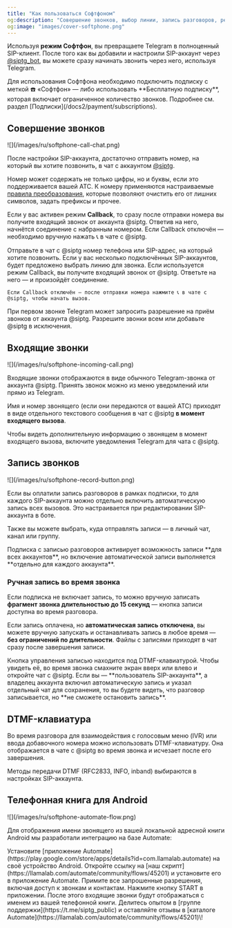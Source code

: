 ```yaml
---
title: "Как пользоваться Софтфоном"
og:description: "Совершение звонков, выбор линии, запись разговоров, режим Callback, входящие вызовы и телефонная книга Android."
og:image: "images/cover-softphone.png"
---
```


Используя **режим Софтфон**, вы превращаете Telegram в полноценный SIP-клиент. После того как вы добавили и настроили SIP-аккаунт через [@siptg_bot](https://t.me/siptg_bot?start=utm_docs), вы можете сразу начинать звонить через него, используя Telegram.

<Info>
  Для использования Софтфона необходимо подключить подписку с меткой ☎️ «Софтфон» — либо использовать **Бесплатную подписку**, которая включает ограниченное количество звонков. Подробнее см. раздел [Подписки](/docs2/payment/subscriptions).
</Info>

## Совершение звонков

<Frame caption="Интерфейс чата с @siptg и кнопкой вызова">
  ![](/images/ru/softphone-call-chat.png)
</Frame>

После настройки SIP-аккаунта, достаточно отправить номер, на который вы хотите позвонить, в чат с аккаунтом [@siptg](https://t.me/siptg?start=utm_docs).

Номер может содержать не только цифры, но и буквы, если это поддерживается вашей АТС. К номеру применяются настраиваемые [правила преобразования](/docs2/softphone/settings#преобразование-номеров), которые позволяют очистить его от лишних символов, задать префиксы и прочее.

Если у вас активен режим **Callback**, то сразу после отправки номера вы получите входящий звонок от аккаунта @siptg. Ответив на него, начнётся соединение с набранным номером. Если Callback отключён — необходимо вручную нажать 📞 в чате с @siptg.

<Steps>
  <Step title="Отправка номера">
    Отправьте в чат с @siptg номер телефона или SIP-адрес, на который хотите позвонить.
  </Step>
  <Step title="Выбор линии (если их несколько)">
    Если у вас несколько подключённых SIP-аккаунтов, будет предложено выбрать линию для звонка.
  </Step>
  <Step title="Ожидание соединения">
    Если используется режим Callback, вы получите входящий звонок от @siptg. Ответьте на него — и произойдёт соединение.

    Если Callback отключён — после отправки номера нажмите 📞 в чате с @siptg, чтобы начать вызов.
  </Step>
</Steps>

<Tip>
  При первом звонке Telegram может запросить разрешение на приём звонков от аккаунта @siptg. Разрешите звонки всем или добавьте @siptg в исключения.
</Tip>

## Входящие звонки

<Frame caption="Уведомление Telegram о входящем звонке от @siptg">
  ![](/images/ru/softphone-incoming-call.png)
</Frame>

Входящие звонки отображаются в виде обычного Telegram-звонка от аккаунта @siptg. Принять звонок можно из меню уведомлений или прямо из Telegram.

Имя и номер звонящего (если они передаются от вашей АТС) приходят в виде отдельного текстового сообщения в чат с @siptg **в момент входящего вызова**.

<Tip>
  Чтобы видеть дополнительную информацию о звонящем в момент входящего вызова, включите уведомления Telegram для чата с @siptg.
</Tip>

## Запись звонков

<Frame caption="Кнопка записи под DTMF-клавиатурой во время звонка">
  ![](/images/ru/softphone-record-button.png)
</Frame>

Если вы оплатили запись разговоров в рамках подписки, то для каждого SIP-аккаунта можно отдельно включить автоматическую запись всех вызовов. Это настраивается при редактировании SIP-аккаунта в боте.

Также вы можете выбрать, куда отправлять записи — в личный чат, канал или группу.

<Warning>
  Подписка с записью разговоров активирует возможность записи **для всех аккаунтов**, но включение автоматической записи выполняется **отдельно для каждого аккаунта**.
</Warning>

### Ручная запись во время звонка

Если подписка не включает запись, то можно вручную записать **фрагмент звонка длительностью до 15 секунд** — кнопка записи доступна во время разговора.

Если запись оплачена, но **автоматическая запись отключена**, вы можете вручную запускать и останавливать запись в любое время — **без ограничений по длительности**. Файлы с записями приходят в чат сразу после завершения записи.

<Note>
  Кнопка управления записью находится под DTMF-клавиатурой. Чтобы увидеть её, во время звонка смахните экран вверх или влево и откройте чат с @siptg.
</Note>

<Warning>
  Если вы — **пользователь SIP-аккаунта**, а владелец аккаунта включил автоматическую запись и указал отдельный чат для сохранения, то вы будете видеть, что разговор записывается, но **не сможете остановить запись**.
</Warning>

## DTMF-клавиатура

Во время разговора для взаимодействия с голосовым меню (IVR) или ввода добавочного номера можно использовать DTMF-клавиатуру. Она отображается в чате с @siptg во время звонка и исчезает после его завершения.

Методы передачи DTMF (RFC2833, INFO, inband) выбираются в настройках SIP-аккаунта.

## Телефонная книга для Android

<Frame caption="Настройка скрипта в Automate для отображения имени звонящего">
  ![](/images/ru/softphone-automate-flow.png)
</Frame>

Для отображения имени звонящего из вашей локальной адресной книги Android мы разработали интеграцию на базе Automate:

<Steps>
  <Step title="Установка приложения Automate">
    Установите [приложение Automate](https://play.google.com/store/apps/details?id=com.llamalab.automate) на своё устройство Android.
  </Step>
  <Step title="Установка скрипта SIP.TG">
    Откройте ссылку на [наш скрипт](https://llamalab.com/automate/community/flows/45201) и установите его в приложение Automate.
  </Step>
  <Step title="Предоставление разрешений">
    Примите все запрошенные разрешения, включая доступ к звонкам и контактам.
  </Step>
  <Step title="Запуск">
    Нажмите кнопку START в приложении. После этого входящие звонки будут отображаться с именем из вашей телефонной книги.
  </Step>
</Steps>

<Tip>
  Делитесь опытом в [группе поддержки](https://t.me/siptg_public) и оставляйте отзывы в [каталоге Automate](https://llamalab.com/automate/community/flows/45201)\!
</Tip>